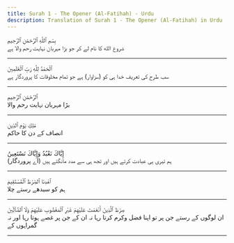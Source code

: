 ```yaml
---
title: Surah 1 - The Opener (Al-Fatihah) - Urdu
description: Translation of Surah 1 - The Opener (Al-Fatihah) in Urdu
---
```





<Aside type="quran" title="1">
بِسْمِ ٱللَّهِ ٱلرَّحْمَٰنِ ٱلرَّحِيمِ
</Aside>

<Aside type="reference" title="1">
شروع الله کا نام لے کر جو بڑا مہربان نہایت رحم والا ہے
</Aside>

---

<Aside type="quran" title="2">
ٱلْحَمْدُ لِلَّهِ رَبِّ ٱلْعَٰلَمِينَ
</Aside>

<Aside type="reference" title="2">
سب طرح کی تعریف خدا ہی کو (سزاوار) ہے جو تمام مخلوقات کا پروردگار ہے
</Aside>

---

<Aside type="quran" title="3">
ٱلرَّحْمَٰنِ ٱلرَّحِيمِ
</Aside>

<Aside type="reference" title="3">
بڑا مہربان نہایت رحم والا
</Aside>

---

<Aside type="quran" title="4">
مَٰلِكِ يَوْمِ ٱلدِّينِ
</Aside>

<Aside type="reference" title="4">
انصاف کے دن کا حاکم
</Aside>

---

<Aside type="quran" title="5">
إِيَّاكَ نَعْبُدُ وَإِيَّاكَ نَسْتَعِينُ
</Aside>

<Aside type="reference" title="5">
(اے پروردگار) ہم تیری ہی عبادت کرتے ہیں اور تجھ ہی سے مدد مانگتے ہیں
</Aside>

---

<Aside type="quran" title="6">
ٱهْدِنَا ٱلصِّرَٰطَ ٱلْمُسْتَقِيمَ
</Aside>

<Aside type="reference" title="6">
ہم کو سیدھے رستے چلا
</Aside>

---

<Aside type="quran" title="7">
صِرَٰطَ ٱلَّذِينَ أَنْعَمْتَ عَلَيْهِمْ غَيْرِ ٱلْمَغْضُوبِ عَلَيْهِمْ وَلَا ٱلضَّآلِّينَ
</Aside>

<Aside type="reference" title="7">
ان لوگوں کے رستے جن پر تو اپنا فضل وکرم کرتا رہا نہ ان کے جن پر غصے ہوتا رہا اور نہ گمراہوں کے
</Aside>

---
